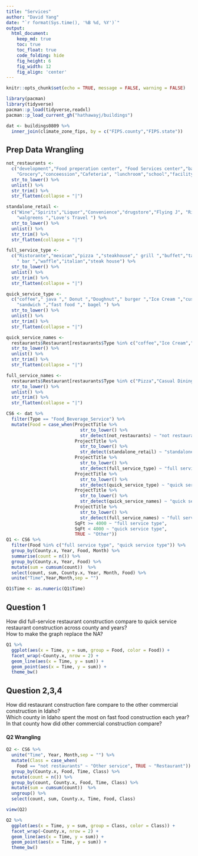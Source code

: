 ```yaml
---
title: "Services"
author: "David Yang"
date: "`r format(Sys.time(), '%B %d, %Y')`"
output:
  html_document:  
    keep_md: true
    toc: true
    toc_float: true
    code_folding: hide
    fig_height: 6
    fig_width: 12
    fig_align: 'center'
---
```


```r
knitr::opts_chunk$set(echo = TRUE, message = FALSE, warning = FALSE)
```

```r
library(pacman)
library(tidyverse)
pacman::p_load(tidyverse,readxl)
pacman::p_load_current_gh("hathawayj/buildings")
```

```r
dat <- buildings0809 %>% 
  inner_join(climate_zone_fips, by = c("FIPS.county","FIPS.state"))
```

## Prep Data Wrangling

```r
not_restaurants <- 
  c("development","Food preperation center", "Food Services center","bakery",
    "Grocery","conceession","Cafeteria", "lunchroom","school","facility"," hall ") %>% 
  str_to_lower() %>% 
  unlist() %>% 
  str_trim() %>% 
  str_flatten(collapse = "|")

standalone_retail <- 
  c("Wine","Spirits","Liquor","Convenience","drugstore","Flying J", "Rite Aid ",
    "walgreens ","Love's Travel ") %>% 
  str_to_lower() %>% 
  unlist() %>% 
  str_trim() %>% 
  str_flatten(collapse = "|")

full_service_type <- 
  c("Ristorante","mexican","pizza ","steakhouse"," grill ","buffet","tavern",
    " bar ","waffle","italian","steak house") %>% 
  str_to_lower() %>% 
  unlist() %>% 
  str_trim() %>% 
  str_flatten(collapse = "|")

quick_service_type <- 
  c("coffee"," java "," Donut ","Doughnut"," burger ","Ice Cream ","custard ",
    "sandwich ","fast food "," bagel ") %>% 
  str_to_lower() %>% 
  unlist() %>% 
  str_trim() %>% 
  str_flatten(collapse = "|")

quick_service_names <- 
  restaurants$Restaurant[restaurants$Type %in% c("coffee","Ice Cream","Fast Food")] %>%
  str_to_lower() %>% 
  unlist() %>% 
  str_trim() %>% 
  str_flatten(collapse = "|")

full_service_names <- 
  restaurants$Restaurant[restaurants$Type %in% c("Pizza","Casual Dining","Fast Casual")] %>% 
  str_to_lower() %>% 
  unlist() %>% 
  str_trim() %>% 
  str_flatten(collapse = "|")

CS6 <- dat %>%
  filter(Type == "Food_Beverage_Service") %>% 
  mutate(Food = case_when(ProjectTitle %>%
                            str_to_lower() %>% 
                            str_detect(not_restaurants) ~ "not restaurants",
                          ProjectTitle %>% 
                            str_to_lower() %>% 
                            str_detect(standalone_retail) ~ "standalone retail",
                          ProjectTitle %>% 
                            str_to_lower() %>% 
                            str_detect(full_service_type) ~ "full service type",
                          ProjectTitle %>% 
                            str_to_lower() %>% 
                            str_detect(quick_service_type) ~ "quick service type",
                          ProjectTitle %>% 
                            str_to_lower() %>% 
                            str_detect(quick_service_names) ~ "quick service type",
                          ProjectTitle %>% 
                            str_to_lower() %>% 
                            str_detect(full_service_names) ~ "full service type",
                          SqFt >= 4000 ~ "full service type",
                          SqFt < 4000 ~ "quick service type",
                          TRUE ~ "Other")) 
Q1 <- CS6 %>% 
  filter(Food %in% c("full service type", "quick service type")) %>%
  group_by(County.x, Year, Food, Month) %>%
  summarise(count = n()) %>%
  group_by(County.x, Year, Food) %>% 
  mutate(sum = cumsum(count))  %>% 
  select(count, sum, County.x, Year, Month, Food) %>% 
  unite("Time",Year,Month,sep = "")

Q1$Time <- as.numeric(Q1$Time)
```

## Question 1 
How did full-service restaurant construction compare to quick service restaurant construction across county and years?  
How to make the graph replace the NA?

```r
Q1 %>% 
  ggplot(aes(x = Time, y = sum, group = Food, color = Food)) +
  facet_wrap(~County.x, nrow = 2) +
  geom_line(aes(x = Time, y = sum)) +
  geom_point(aes(x = Time, y = sum)) +
  theme_bw()
```

## Question 2,3,4
How did restaurant construction fare compare to the other commercial construction in Idaho?  
Which county in Idaho spent the most on fast food construction each year?  
In that county how did other commercial construction compare?

#### Q2 Wrangling

```r
Q2 <- CS6 %>% 
  unite("Time", Year, Month,sep = "") %>% 
  mutate(Class = case_when(
    Food == "not restaurants" ~ "Other service", TRUE ~ "Restaurant")) %>% 
  group_by(County.x, Food, Time, Class) %>%
  mutate(count = n()) %>%
  group_by(count, County.x, Food, Time, Class) %>% 
  mutate(sum = cumsum(count))  %>% 
  ungroup() %>% 
  select(count, sum, County.x, Time, Food, Class)

view(Q2)

Q2 %>% 
  ggplot(aes(x = Time, y = sum, group = Class, color = Class)) +
  facet_wrap(~County.x, nrow = 2) +
  geom_line(aes(x = Time, y = sum)) +
  geom_point(aes(x = Time, y = sum)) +
  theme_bw() 
```


